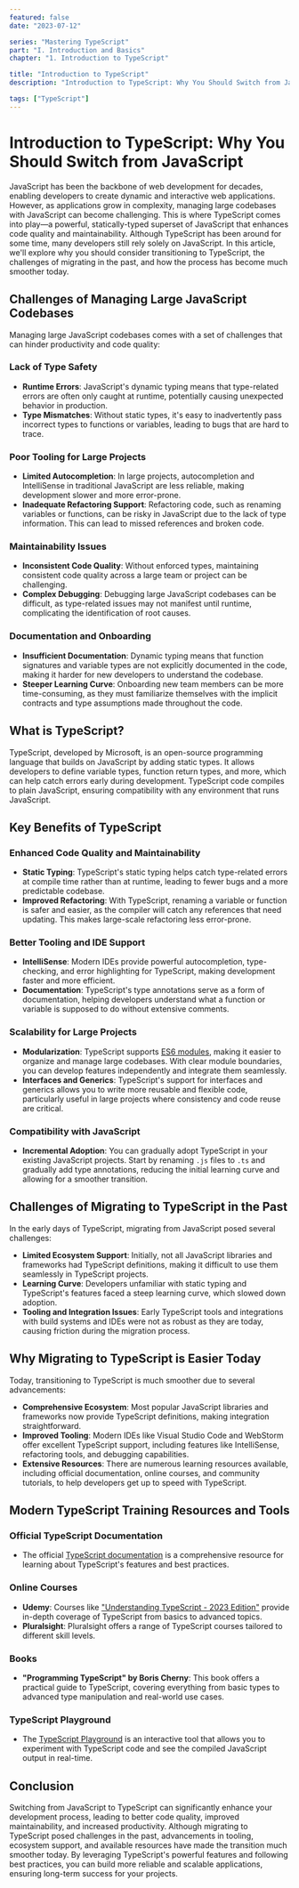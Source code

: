 ```yaml
---
featured: false
date: "2023-07-12"

series: "Mastering TypeScript"
part: "I. Introduction and Basics"
chapter: "1. Introduction to TypeScript"

title: "Introduction to TypeScript"
description: "Introduction to TypeScript: Why You Should Switch from JavaScript"

tags: ["TypeScript"]
---
```


# Introduction to TypeScript: Why You Should Switch from JavaScript

JavaScript has been the backbone of web development for decades, enabling developers to create dynamic and interactive web applications. However, as applications grow in complexity, managing large codebases with JavaScript can become challenging. This is where TypeScript comes into play—a powerful, statically-typed superset of JavaScript that enhances code quality and maintainability. Although TypeScript has been around for some time, many developers still rely solely on JavaScript. In this article, we'll explore why you should consider transitioning to TypeScript, the challenges of migrating in the past, and how the process has become much smoother today.

## Challenges of Managing Large JavaScript Codebases

Managing large JavaScript codebases comes with a set of challenges that can hinder productivity and code quality:

### Lack of Type Safety

- **Runtime Errors**: JavaScript's dynamic typing means that type-related errors are often only caught at runtime, potentially causing unexpected behavior in production.
- **Type Mismatches**: Without static types, it's easy to inadvertently pass incorrect types to functions or variables, leading to bugs that are hard to trace.

### Poor Tooling for Large Projects

- **Limited Autocompletion**: In large projects, autocompletion and IntelliSense in traditional JavaScript are less reliable, making development slower and more error-prone.
- **Inadequate Refactoring Support**: Refactoring code, such as renaming variables or functions, can be risky in JavaScript due to the lack of type information. This can lead to missed references and broken code.

### Maintainability Issues

- **Inconsistent Code Quality**: Without enforced types, maintaining consistent code quality across a large team or project can be challenging.
- **Complex Debugging**: Debugging large JavaScript codebases can be difficult, as type-related issues may not manifest until runtime, complicating the identification of root causes.

### Documentation and Onboarding

- **Insufficient Documentation**: Dynamic typing means that function signatures and variable types are not explicitly documented in the code, making it harder for new developers to understand the codebase.
- **Steeper Learning Curve**: Onboarding new team members can be more time-consuming, as they must familiarize themselves with the implicit contracts and type assumptions made throughout the code.

## What is TypeScript?

TypeScript, developed by Microsoft, is an open-source programming language that builds on JavaScript by adding static types. It allows developers to define variable types, function return types, and more, which can help catch errors early during development. TypeScript code compiles to plain JavaScript, ensuring compatibility with any environment that runs JavaScript.

## Key Benefits of TypeScript

### Enhanced Code Quality and Maintainability

- **Static Typing**: TypeScript's static typing helps catch type-related errors at compile time rather than at runtime, leading to fewer bugs and a more predictable codebase.
- **Improved Refactoring**: With TypeScript, renaming a variable or function is safer and easier, as the compiler will catch any references that need updating. This makes large-scale refactoring less error-prone.

### Better Tooling and IDE Support

- **IntelliSense**: Modern IDEs provide powerful autocompletion, type-checking, and error highlighting for TypeScript, making development faster and more efficient.
- **Documentation**: TypeScript's type annotations serve as a form of documentation, helping developers understand what a function or variable is supposed to do without extensive comments.

### Scalability for Large Projects

- **Modularization**: TypeScript supports [ES6 modules](https://developer.mozilla.org/en-US/docs/Web/JavaScript/Guide/Modules), making it easier to organize and manage large codebases. With clear module boundaries, you can develop features independently and integrate them seamlessly.
- **Interfaces and Generics**: TypeScript's support for interfaces and generics allows you to write more reusable and flexible code, particularly useful in large projects where consistency and code reuse are critical.

### Compatibility with JavaScript

- **Incremental Adoption**: You can gradually adopt TypeScript in your existing JavaScript projects. Start by renaming `.js` files to `.ts` and gradually add type annotations, reducing the initial learning curve and allowing for a smoother transition.

## Challenges of Migrating to TypeScript in the Past

In the early days of TypeScript, migrating from JavaScript posed several challenges:

- **Limited Ecosystem Support**: Initially, not all JavaScript libraries and frameworks had TypeScript definitions, making it difficult to use them seamlessly in TypeScript projects.
- **Learning Curve**: Developers unfamiliar with static typing and TypeScript's features faced a steep learning curve, which slowed down adoption.
- **Tooling and Integration Issues**: Early TypeScript tools and integrations with build systems and IDEs were not as robust as they are today, causing friction during the migration process.

## Why Migrating to TypeScript is Easier Today

Today, transitioning to TypeScript is much smoother due to several advancements:

- **Comprehensive Ecosystem**: Most popular JavaScript libraries and frameworks now provide TypeScript definitions, making integration straightforward.
- **Improved Tooling**: Modern IDEs like Visual Studio Code and WebStorm offer excellent TypeScript support, including features like IntelliSense, refactoring tools, and debugging capabilities.
- **Extensive Resources**: There are numerous learning resources available, including official documentation, online courses, and community tutorials, to help developers get up to speed with TypeScript.

## Modern TypeScript Training Resources and Tools

### Official TypeScript Documentation

- The official [TypeScript documentation](https://www.typescriptlang.org/docs/) is a comprehensive resource for learning about TypeScript's features and best practices.

### Online Courses

- **Udemy**: Courses like ["Understanding TypeScript - 2023 Edition"](https://www.udemy.com/course/understanding-typescript/) provide in-depth coverage of TypeScript from basics to advanced topics.
- **Pluralsight**: Pluralsight offers a range of TypeScript courses tailored to different skill levels.

### Books

- **"Programming TypeScript" by Boris Cherny**: This book offers a practical guide to TypeScript, covering everything from basic types to advanced type manipulation and real-world use cases.

### TypeScript Playground

- The [TypeScript Playground](https://www.typescriptlang.org/play) is an interactive tool that allows you to experiment with TypeScript code and see the compiled JavaScript output in real-time.

## Conclusion

Switching from JavaScript to TypeScript can significantly enhance your development process, leading to better code quality, improved maintainability, and increased productivity. Although migrating to TypeScript posed challenges in the past, advancements in tooling, ecosystem support, and available resources have made the transition much smoother today. By leveraging TypeScript's powerful features and following best practices, you can build more reliable and scalable applications, ensuring long-term success for your projects.
